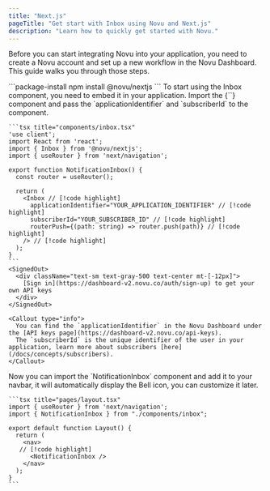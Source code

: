 ```yaml
---
title: "Next.js"
pageTitle: "Get start with Inbox using Novu and Next.js"
description: "Learn how to quickly get started with Novu."
---
```



Before you can start integrating Novu into your application, you need to create a Novu account and set up a new workflow in the Novu Dashboard. This guide walks you through those steps.

<Steps>
  <CreateAccountStep />

  <Step title="Install the Inbox next.js package">
    ```package-install 
    npm install @novu/nextjs 
    ```
  </Step>

  <Step title="Create the Inbox component">
    To start using the Inbox component, you need to embed it in your application. 
    Import the <Method href="/docs/platform/inbox/react/components/inbox">{`<Inbox />`}</Method>
     component and pass the <Tooltip content="The application identifier is a unique identifier for your application. You can find it in the Novu Dashboard under the API keys page.">`applicationIdentifier`</Tooltip> and <Tooltip content="The subscriber ID is the unique identifier for the user in your application, typically the user's id in your database.">`subscriberId`</Tooltip> to the component.
      
    ```tsx title="components/inbox.tsx"
    'use client';
    import React from 'react';
    import { Inbox } from '@novu/nextjs';
    import { useRouter } from 'next/navigation';
    
    export function NotificationInbox() {
      const router = useRouter();
      
      return (
        <Inbox // [!code highlight]
          applicationIdentifier="YOUR_APPLICATION_IDENTIFIER" // [!code highlight]
          subscriberId="YOUR_SUBSCRIBER_ID" // [!code highlight]
          routerPush={(path: string) => router.push(path)} // [!code highlight]
        /> // [!code highlight]
      );
    }
    ```
    <SignedOut>
      <div className="text-sm text-gray-500 text-center mt-[-12px]">
        [Sign in](https://dashboard-v2.novu.co/auth/sign-up) to get your own API keys
      </div>
    </SignedOut>
  
    <Callout type="info">
      You can find the `applicationIdentifier` in the Novu Dashboard under the [API keys page](https://dashboard-v2.novu.co/api-keys).
      The `subscriberId` is the unique identifier of the user in your application, learn more about subscribers [here](/docs/concepts/subscribers).
    </Callout>
  </Step>

  <Step title="Add the Inbox to your navbar">
  Now you can import the `NotificationInbox` component and add it to your navbar, it will automatically display the Bell icon, you can customize it later.
  
    ```tsx title="pages/layout.tsx"
    import { useRouter } from 'next/navigation';
    import { NotificationInbox } from "./components/inbox";

    export default function Layout() {
      return (
        <nav>
       // [!code highlight]
          <NotificationInbox /> 
        </nav>
      );
    }
    ```
  </Step>

  <BuildWorkflowStep />
</Steps>